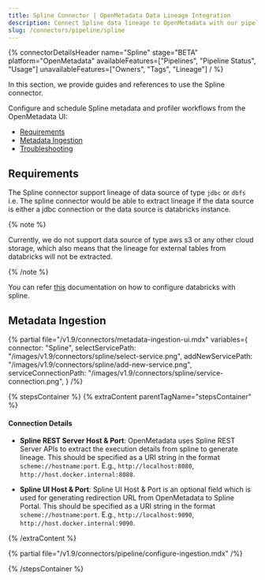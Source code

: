 ```yaml
---
title: Spline Connector | OpenMetadata Data Lineage Integration
description: Connect Spline data lineage to OpenMetadata with our pipeline connector. Track data flow, automate metadata ingestion, and enhance governance seamlessly.
slug: /connectors/pipeline/spline
---
```





{% connectorDetailsHeader
name="Spline"
stage="BETA"
platform="OpenMetadata"
availableFeatures=["Pipelines", "Pipeline Status", "Usage"]
unavailableFeatures=["Owners", "Tags", "Lineage"]
/ %}


In this section, we provide guides and references to use the Spline connector.

Configure and schedule Spline metadata and profiler workflows from the OpenMetadata UI:

- [Requirements](#requirements)
- [Metadata Ingestion](#metadata-ingestion)
- [Troubleshooting](/connectors/pipeline/spline/troubleshooting)

<IngestionModeTiles yamlPath="/snippets/connectors/pipeline/spline/yaml" />

## Requirements

The Spline connector support lineage of data source of type `jdbc` or `dbfs` i.e. The spline connector would be able to extract lineage if the data source is either a jdbc connection or the data source is databricks instance.

{% note %}

Currently, we do not support data source of type aws s3 or any other cloud storage, which also means that the lineage for external tables from databricks will not be extracted. 

{% /note %}

You can refer [this](https://github.com/AbsaOSS/spline-getting-started/tree/main/spline-on-databricks) documentation on how to configure databricks with spline.

## Metadata Ingestion

{% partial 
  file="/v1.9/connectors/metadata-ingestion-ui.mdx" 
  variables={
    connector: "Spline", 
    selectServicePath: "/images/v1.9/connectors/spline/select-service.png",
    addNewServicePath: "/images/v1.9/connectors/spline/add-new-service.png",
    serviceConnectionPath: "/images/v1.9/connectors/spline/service-connection.png",
} 
/%}

{% stepsContainer %}
{% extraContent parentTagName="stepsContainer" %}

#### Connection Details

- **Spline REST Server Host & Port**: OpenMetadata uses Spline REST Server APIs to extract the execution details from spline to generate lineage. This should be specified as a URI string in the format `scheme://hostname:port`. E.g., `http://localhost:8080`, `http://host.docker.internal:8080`.

- **Spline UI Host & Port**: Spline UI Host & Port is an optional field which is used for generating redirection URL from OpenMetadata to Spline Portal. This should be specified as a URI string in the format `scheme://hostname:port`. E.g., `http://localhost:9090`, `http://host.docker.internal:9090`.

{% /extraContent %}

<TestConnection />

{% partial file="/v1.9/connectors/pipeline/configure-ingestion.mdx" /%}

<IngestionScheduleAndDeploy />

{% /stepsContainer %}
